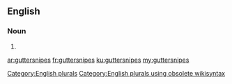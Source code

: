 ==English==

===Noun===
{{head|en}}

# {{plural of|guttersnipe}}

[[Category:English plurals]][[Category:English plurals using obsolete wikisyntax]]

[[ar:guttersnipes]]
[[fr:guttersnipes]]
[[ku:guttersnipes]]
[[my:guttersnipes]]
